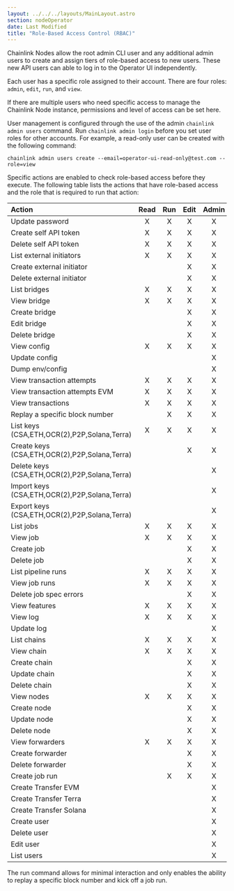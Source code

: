 ```yaml
---
layout: ../../../layouts/MainLayout.astro
section: nodeOperator
date: Last Modified
title: "Role-Based Access Control (RBAC)"
---
```


Chainlink Nodes allow the root admin CLI user and any additional admin users to create and assign tiers of role-based access to new users. These new API users can able to log in to the Operator UI independently.

Each user has a specific role assigned to their account. There are four roles: `admin`, `edit`, `run`, and `view`.

If there are multiple users who need specific access to manage the Chainlink Node instance, permissions and level of access can be set here.

User management is configured through the use of the admin `chainlink admin users` command. Run `chainlink admin login` before you set user roles for other accounts. For example, a read-only user can be created with the following command:

```shell
chainlink admin users create --email=operator-ui-read-only@test.com --role=view
```

Specific actions are enabled to check role-based access before they execute. The following table lists the actions that have role-based access and the role that is required to run that action:

| Action                                        | Read | Run | Edit | Admin |
| :-------------------------------------------- | :--: | :-: | :--: | :---: |
| Update password                               |  X   |  X  |  X   |   X   |
| Create self API token                         |  X   |  X  |  X   |   X   |
| Delete self API token                         |  X   |  X  |  X   |   X   |
| List external initiators                      |  X   |  X  |  X   |   X   |
| Create external initiator                     |      |     |  X   |   X   |
| Delete external initiator                     |      |     |  X   |   X   |
| List bridges                                  |  X   |  X  |  X   |   X   |
| View bridge                                   |  X   |  X  |  X   |   X   |
| Create bridge                                 |      |     |  X   |   X   |
| Edit bridge                                   |      |     |  X   |   X   |
| Delete bridge                                 |      |     |  X   |   X   |
| View config                                   |  X   |  X  |  X   |   X   |
| Update config                                 |      |     |      |   X   |
| Dump env/config                               |      |     |      |   X   |
| View transaction attempts                     |  X   |  X  |  X   |   X   |
| View transaction attempts EVM                 |  X   |  X  |  X   |   X   |
| View transactions                             |  X   |  X  |  X   |   X   |
| Replay a specific block number                |      |  X  |  X   |   X   |
| List keys (CSA,ETH,OCR(2),P2P,Solana,Terra)   |  X   |  X  |  X   |   X   |
| Create keys (CSA,ETH,OCR(2),P2P,Solana,Terra) |      |     |  X   |   X   |
| Delete keys (CSA,ETH,OCR(2),P2P,Solana,Terra) |      |     |      |   X   |
| Import keys (CSA,ETH,OCR(2),P2P,Solana,Terra) |      |     |      |   X   |
| Export keys (CSA,ETH,OCR(2),P2P,Solana,Terra) |      |     |      |   X   |
| List jobs                                     |  X   |  X  |  X   |   X   |
| View job                                      |  X   |  X  |  X   |   X   |
| Create job                                    |      |     |  X   |   X   |
| Delete job                                    |      |     |  X   |   X   |
| List pipeline runs                            |  X   |  X  |  X   |   X   |
| View job runs                                 |  X   |  X  |  X   |   X   |
| Delete job spec errors                        |      |     |  X   |   X   |
| View features                                 |  X   |  X  |  X   |   X   |
| View log                                      |  X   |  X  |  X   |   X   |
| Update log                                    |      |     |      |   X   |
| List chains                                   |  X   |  X  |  X   |   X   |
| View chain                                    |  X   |  X  |  X   |   X   |
| Create chain                                  |      |     |  X   |   X   |
| Update chain                                  |      |     |  X   |   X   |
| Delete chain                                  |      |     |  X   |   X   |
| View nodes                                    |  X   |  X  |  X   |   X   |
| Create node                                   |      |     |  X   |   X   |
| Update node                                   |      |     |  X   |   X   |
| Delete node                                   |      |     |  X   |   X   |
| View forwarders                               |  X   |  X  |  X   |   X   |
| Create forwarder                              |      |     |  X   |   X   |
| Delete forwarder                              |      |     |  X   |   X   |
| Create job run                                |      |  X  |  X   |   X   |
| Create Transfer EVM                           |      |     |      |   X   |
| Create Transfer Terra                         |      |     |      |   X   |
| Create Transfer Solana                        |      |     |      |   X   |
| Create user                                   |      |     |      |   X   |
| Delete user                                   |      |     |      |   X   |
| Edit user                                     |      |     |      |   X   |
| List users                                    |      |     |      |   X   |

The run command allows for minimal interaction and only enables the ability to replay a specific block number and kick off a job run.
